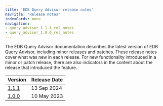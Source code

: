 ```yaml
---
title: 'EDB Query Advisor release notes'
navTitle: "Release notes"
indexCards: none
navigation:
- query_advisor_1.1.1_rel_notes
- query_advisor_1.0.0_rel_notes
---
```

The EDB Query Advisor documentation describes the latest version of EDB Query Advisor,
including minor releases and patches. These release notes
cover what was new in each release. For new functionality introduced
in a minor or patch release, there are also indicators in the content
about the release that introduced the feature.

| Version                                | Release Date |
|----------------------------------------|--------------|
| [1.1.1](query_advisor_1.1.1_rel_notes) | 13 Sep 2024  |
| [1.0.0](query_advisor_1.0.0_rel_notes) | 10 May 2023  |




